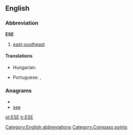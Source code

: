 ==English==

===Abbreviation===
'''ESE'''

# [[east-southeast]]

====Translations====
{{trans-top|east-southeast}}
* Hungarian: {{t-|hu|KDK}}
{{trans-mid}}
* Portuguese: {{t|pt|és-sudeste|m}},  {{t|pt|ESE|m}}
{{trans-bottom}}

===Anagrams===
* {{alphagram|[[ees#English|ees]]}} 
* [[see#English|see]]


[[Category:English abbreviations]]
[[Category:Compass points]]

[[pt:ESE]]
[[tr:ESE]]
